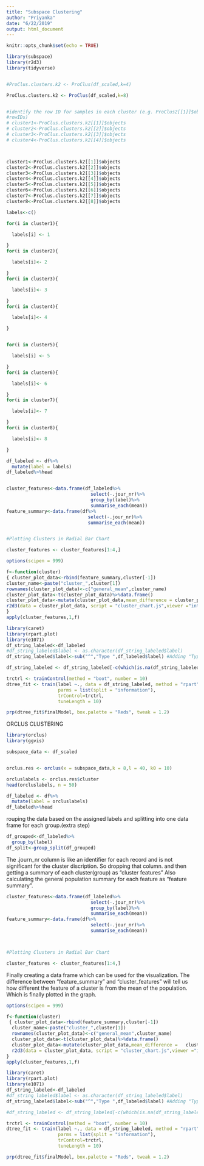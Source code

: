 ```yaml
---
title: "Subspace Clustering"
author: "Priyanka"
date: "6/22/2019"
output: html_document
---
```


```r
knitr::opts_chunk$set(echo = TRUE)
```

```r

library(subspace)
library(r2d3)
library(tidyverse)


#ProClus.clusters.k2 <- ProClus(df_scaled,k=4)

ProClus.clusters.k2 <- ProClus(df_scaled,k=8)


#identify the row ID for samples in each cluster (e.g. ProClus2[[1]]$objects identifies cluster 1
#rowIDs)
# cluster1<-ProClus.clusters.k2[[1]]$objects
# cluster2<-ProClus.clusters.k2[[2]]$objects
# cluster3<-ProClus.clusters.k2[[3]]$objects
# cluster4<-ProClus.clusters.k2[[4]]$objects



cluster1<-ProClus.clusters.k2[[1]]$objects
cluster2<-ProClus.clusters.k2[[2]]$objects
cluster3<-ProClus.clusters.k2[[3]]$objects
cluster4<-ProClus.clusters.k2[[4]]$objects
cluster5<-ProClus.clusters.k2[[5]]$objects
cluster6<-ProClus.clusters.k2[[6]]$objects
cluster7<-ProClus.clusters.k2[[7]]$objects
cluster8<-ProClus.clusters.k2[[8]]$objects

```


```r

labels<-c()

for(i in cluster1){

  labels[i] <- 1

}
for(i in cluster2){

  labels[i]<- 2

}
for(i in cluster3){

  labels[i]<- 3

}
for(i in cluster4){

  labels[i]<- 4

}


for(i in cluster5){

  labels[i] <- 5

}
for(i in cluster6){

  labels[i]<- 6

}
for(i in cluster7){

  labels[i]<- 7

}
for(i in cluster8){

  labels[i]<- 8

}

```


```r

df_labeled <- df%>%
  mutate(label = labels)
df_labeled%>%head


cluster_features<-data.frame(df_labeled%>%
                               select(-.jour_nr)%>%
                               group_by(label)%>%
                               summarise_each(mean))
feature_summary<-data.frame(df%>%
                              select(-.jour_nr)%>%
                              summarise_each(mean))


#Plotting Clusters in Radial Bar Chart

cluster_features <- cluster_features[1:4,]

options(scipen = 999)

f<-function(cluster)
{ cluster_plot_data<-rbind(feature_summary,cluster[-1])
cluster_name<-paste("cluster_",cluster[1])
rownames(cluster_plot_data)<-c("general_mean",cluster_name)
cluster_plot_data<-t(cluster_plot_data)%>%data.frame()
cluster_plot_data<-mutate(cluster_plot_data,mean_difference = cluster_plot_data[,1]-cluster_plot_data[,2],feature=rownames(cluster_plot_data))
r2d3(data = cluster_plot_data, script = "cluster_chart.js",viewer ="internal")
}
apply(cluster_features,1,f)


```

```r
library(caret)
library(rpart.plot)
library(e1071)
df_string_labeled<-df_labeled
#df_string_labeled$label <- as.character(df_string_labeled$label)
df_string_labeled$label<-sub("^","Type ",df_labeled$label) #Adding "Type" to each cluster number to make it                                                             #non numeric

df_string_labeled <- df_string_labeled[-c(which(is.na(df_string_labeled$label))),]

trctrl <- trainControl(method = "boot", number = 10)
dtree_fit <- train(label ~., data = df_string_labeled, method = "rpart",
                   parms = list(split = "information"),
                   trControl=trctrl,
                   tuneLength = 10)

prp(dtree_fit$finalModel, box.palette = "Reds", tweak = 1.2)
```


ORCLUS CLUSTERING


```r


library(orclus)
library(ggvis)

subspace_data <- df_scaled


orclus.res <- orclus(x = subspace_data,k = 8,l = 40, k0 = 10)

```


```r

orcluslabels <- orclus.res$cluster
head(orcluslabels, n = 50)

```


```r


df_labeled <- df%>%
  mutate(label = orcluslabels)
df_labeled%>%head

```

rouping the data based on the assigned labels and splitting into one data frame for each group.(extra step)
```r
df_grouped<-df_labeled%>%
  group_by(label)
df_split<-group_split(df_grouped)

```

The .journ_nr column is like an identifier for each record and is not significant for the cluster discription. So dropping that column. and then getting a summary of each cluster(group) as "cluster features"
Also calculating the general population summary for each feature as "feature summary".
```r
cluster_features<-data.frame(df_labeled%>%
                               select(-.jour_nr)%>%
                               group_by(label)%>%
                               summarise_each(mean))
feature_summary<-data.frame(df%>%
                               select(-.jour_nr)%>%
                               summarise_each(mean))



#Plotting Clusters in Radial Bar Chart

cluster_features <- cluster_features[1:4,]

```


Finally creating a data frame which can be used for the visualization.
The difference between "feature_summary" and "cluster_features" will tell us how different the feature of a cluster is from the mean of the population. Which is finally plotted in the graph.
```r
options(scipen = 999)

f<-function(cluster)
 { cluster_plot_data<-rbind(feature_summary,cluster[-1])
  cluster_name<-paste("cluster_",cluster[1])
  rownames(cluster_plot_data)<-c("general_mean",cluster_name)
  cluster_plot_data<-t(cluster_plot_data)%>%data.frame()
  cluster_plot_data<-mutate(cluster_plot_data,mean_difference =   cluster_plot_data[,1]-cluster_plot_data[,2],feature=rownames(cluster_plot_data))
  r2d3(data = cluster_plot_data, script = "cluster_chart.js",viewer ="internal")
}
apply(cluster_features,1,f)

```

```r
library(caret)
library(rpart.plot)
library(e1071)
df_string_labeled<-df_labeled
#df_string_labeled$label <- as.character(df_string_labeled$label)
df_string_labeled$label<-sub("^","Type ",df_labeled$label) #Adding "Type" to each cluster number to make it                                                             #non numeric

#df_string_labeled <- df_string_labeled[-c(which(is.na(df_string_labeled$label))),]

trctrl <- trainControl(method = "boot", number = 10)
dtree_fit <- train(label ~., data = df_string_labeled, method = "rpart",
                   parms = list(split = "information"),
                   trControl=trctrl,
                   tuneLength = 10)

prp(dtree_fit$finalModel, box.palette = "Reds", tweak = 1.2)
```

